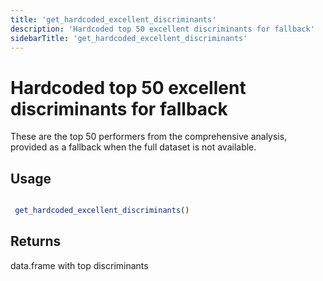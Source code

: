 ```yaml
---
title: 'get_hardcoded_excellent_discriminants'
description: 'Hardcoded top 50 excellent discriminants for fallback'
sidebarTitle: 'get_hardcoded_excellent_discriminants'
---
```


# Hardcoded top 50 excellent discriminants for fallback


 These are the top 50 performers from the comprehensive analysis,
 provided as a fallback when the full dataset is not available.


## Usage

```r

 get_hardcoded_excellent_discriminants()

```

## Returns


 data.frame with top discriminants
